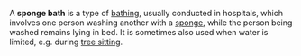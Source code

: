 
A '''sponge bath''' is a type of [[bathing]], usually conducted in hospitals, which involves one person washing another with a [[sponge]], while the person being washed remains lying in bed.  It is sometimes also used when water is limited, e.g. during [[tree sitting]].  

{{substub}}